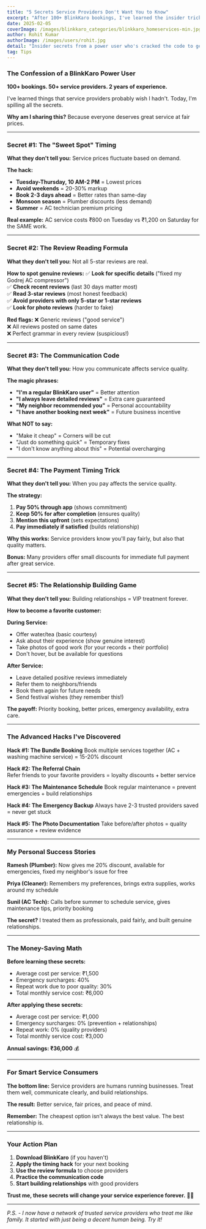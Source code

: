 ```yaml
---
title: "5 Secrets Service Providers Don't Want You to Know"
excerpt: "After 100+ BlinkKaro bookings, I've learned the insider tricks that save money, time, and guarantee better service every time."
date: 2025-02-05
coverImage: /images/blinkkaro_categories/blinkkaro_homeservices-min.jpg
author: Rohit Kumar
authorImage: /images/users/rohit.jpg
detail: "Insider secrets from a power user who's cracked the code to getting the best service, best prices, and best experience every single time."
tag: Tips
---
```


### The Confession of a BlinkKaro Power User

**100+ bookings. 50+ service providers. 2 years of experience.**

I've learned things that service providers probably wish I hadn't. Today, I'm spilling all the secrets.

**Why am I sharing this?** Because everyone deserves great service at fair prices.

---

### Secret #1: The "Sweet Spot" Timing

**What they don't tell you:** Service prices fluctuate based on demand.

**The hack:**
- **Tuesday-Thursday, 10 AM-2 PM** = Lowest prices
- **Avoid weekends** = 20-30% markup  
- **Book 2-3 days ahead** = Better rates than same-day
- **Monsoon season** = Plumber discounts (less demand)
- **Summer** = AC technician premium pricing

**Real example:** AC service costs ₹800 on Tuesday vs ₹1,200 on Saturday for the SAME work.

---

### Secret #2: The Review Reading Formula

**What they don't tell you:** Not all 5-star reviews are real.

**How to spot genuine reviews:**
✅ **Look for specific details** ("fixed my Godrej AC compressor")  
✅ **Check recent reviews** (last 30 days matter most)  
✅ **Read 3-star reviews** (most honest feedback)  
✅ **Avoid providers with only 5-star or 1-star reviews**  
✅ **Look for photo reviews** (harder to fake)

**Red flags:**
❌ Generic reviews ("good service")  
❌ All reviews posted on same dates  
❌ Perfect grammar in every review (suspicious!)

---

### Secret #3: The Communication Code

**What they don't tell you:** How you communicate affects service quality.

**The magic phrases:**
- **"I'm a regular BlinkKaro user"** = Better attention
- **"I always leave detailed reviews"** = Extra care guaranteed  
- **"My neighbor recommended you"** = Personal accountability
- **"I have another booking next week"** = Future business incentive

**What NOT to say:**
- "Make it cheap" = Corners will be cut
- "Just do something quick" = Temporary fixes
- "I don't know anything about this" = Potential overcharging

---

### Secret #4: The Payment Timing Trick

**What they don't tell you:** When you pay affects the service quality.

**The strategy:**
1. **Pay 50% through app** (shows commitment)
2. **Keep 50% for after completion** (ensures quality)
3. **Mention this upfront** (sets expectations)
4. **Pay immediately if satisfied** (builds relationship)

**Why this works:** Service providers know you'll pay fairly, but also that quality matters.

**Bonus:** Many providers offer small discounts for immediate full payment after great service.

---

### Secret #5: The Relationship Building Game

**What they don't tell you:** Building relationships = VIP treatment forever.

**How to become a favorite customer:**

**During Service:**
- Offer water/tea (basic courtesy)
- Ask about their experience (show genuine interest)  
- Take photos of good work (for your records + their portfolio)
- Don't hover, but be available for questions

**After Service:**
- Leave detailed positive reviews immediately
- Refer them to neighbors/friends  
- Book them again for future needs
- Send festival wishes (they remember this!)

**The payoff:** Priority booking, better prices, emergency availability, extra care.

---

### The Advanced Hacks I've Discovered

**Hack #1: The Bundle Booking**
Book multiple services together (AC + washing machine service) = 15-20% discount

**Hack #2: The Referral Chain**  
Refer friends to your favorite providers = loyalty discounts + better service

**Hack #3: The Maintenance Schedule**
Book regular maintenance = prevent emergencies + build relationships

**Hack #4: The Emergency Backup**
Always have 2-3 trusted providers saved = never get stuck

**Hack #5: The Photo Documentation**
Take before/after photos = quality assurance + review evidence

---

### My Personal Success Stories

**Ramesh (Plumber):** Now gives me 20% discount, available for emergencies, fixed my neighbor's issue for free

**Priya (Cleaner):** Remembers my preferences, brings extra supplies, works around my schedule

**Sunil (AC Tech):** Calls before summer to schedule service, gives maintenance tips, priority booking

**The secret?** I treated them as professionals, paid fairly, and built genuine relationships.

---

### The Money-Saving Math

**Before learning these secrets:**
- Average cost per service: ₹1,500
- Emergency surcharges: 40%  
- Repeat work due to poor quality: 30%
- Total monthly service cost: ₹6,000

**After applying these secrets:**
- Average cost per service: ₹1,000  
- Emergency surcharges: 0% (prevention + relationships)
- Repeat work: 0% (quality providers)
- Total monthly service cost: ₹3,000

**Annual savings: ₹36,000** 💰

---

### For Smart Service Consumers

**The bottom line:** Service providers are humans running businesses. Treat them well, communicate clearly, and build relationships.

**The result:** Better service, fair prices, and peace of mind.

**Remember:** The cheapest option isn't always the best value. The best relationship is.

---

### Your Action Plan

1. **Download BlinkKaro** (if you haven't)
2. **Apply the timing hack** for your next booking
3. **Use the review formula** to choose providers  
4. **Practice the communication code**
5. **Start building relationships** with good providers

**Trust me, these secrets will change your service experience forever.** 🔧💡

---

*P.S. - I now have a network of trusted service providers who treat me like family. It started with just being a decent human being. Try it!*